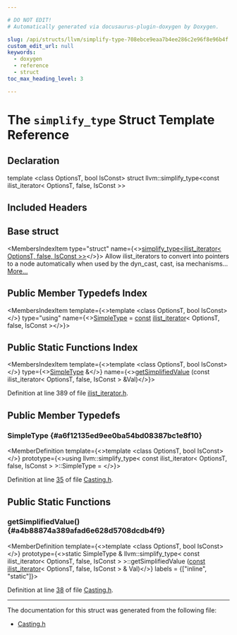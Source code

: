 ```yaml
---

# DO NOT EDIT!
# Automatically generated via docusaurus-plugin-doxygen by Doxygen.

slug: /api/structs/llvm/simplify-type-708ebce9eaa7b4ee286c2e96f8e96b4f
custom_edit_url: null
keywords:
  - doxygen
  - reference
  - struct
toc_max_heading_level: 3

---
```





# The `simplify_type` Struct Template Reference

<DoxygenPage pluginConfig={pluginConfig}>



## Declaration

<CodeBlock>template &lt;class OptionsT, bool IsConst&gt;
struct llvm::simplify_type&lt;const ilist&#95;iterator&lt; OptionsT, false, IsConst &gt;&gt;</CodeBlock>

## Included Headers

<IncludesList>
<IncludesListItem
  filePath="llvm/ADT/ilist_iterator.h"
  permalink="/docs/api/files/include/include/llvm/include/llvm/adt/ilist-iterator-h"
  isLocal="true" />
</IncludesList>

## Base struct

<MembersIndex>

<MembersIndexItem
  type="struct"
  name={<><a href="/docs/api/structs/llvm/simplify-type-1344af883dea50bdabb6ad1b3b890ba6">simplify&#95;type&lt;ilist&#95;iterator&lt; OptionsT, false, IsConst &gt;&gt;</a></>}>
Allow ilist&#95;iterators to convert into pointers to a node automatically when used by the dyn&#95;cast, cast, isa mechanisms... <a href="/docs/api/structs/llvm/simplify-type-1344af883dea50bdabb6ad1b3b890ba6/#details">More...</a>
</MembersIndexItem>

</MembersIndex>

## Public Member Typedefs Index

<MembersIndex>

<MembersIndexItem
  template={<>template &lt;class OptionsT, bool IsConst&gt;</>}
  type="using"
  name={<><a href="/docs/api/structs/llvm/simplify-type/#a6f12135ed9ee0ba54bd08387bc1e8f10">SimpleType</a> = <a href="/docs/api/files/lib/lib/target/lib/target/aarch64/aarch64promoteconstant-cpp/#a90f8350fecae261c25be85d38b451bff">const</a> <a href="/docs/api/classes/llvm/ilist-iterator">ilist&#95;iterator</a>&lt; OptionsT, false, IsConst &gt;</>}>
</MembersIndexItem>

</MembersIndex>

## Public Static Functions Index

<MembersIndex>

<MembersIndexItem
  template={<>template &lt;class OptionsT, bool IsConst&gt;</>}
  type={<><a href="/docs/api/structs/llvm/simplify-type/#a6f12135ed9ee0ba54bd08387bc1e8f10">SimpleType</a> &amp;</>}
  name={<><a href="/docs/api/structs/llvm/simplify-type/#a4b88874a389afad6e628d5708dcdb4f9">getSimplifiedValue</a> (const ilist&#95;iterator&lt; OptionsT, false, IsConst &gt; &amp;Val)</>}>
</MembersIndexItem>

</MembersIndex>


Definition at line 389 of file <a href="/docs/api/files/include/include/llvm/include/llvm/adt/ilist-iterator-h">ilist&#95;iterator.h</a>.

<SectionDefinition>

## Public Member Typedefs

### SimpleType {#a6f12135ed9ee0ba54bd08387bc1e8f10}

<MemberDefinition
  template={<>template &lt;class OptionsT, bool IsConst&gt;</>}
  prototype={<>using llvm::simplify&#95;type&lt; const ilist&#95;iterator&lt; OptionsT, false, IsConst &gt; &gt;::SimpleType = </>}>

Definition at line <a href="/docs/api/files/include/include/llvm/include/llvm/support/casting-h/#l00035">35</a> of file <a href="/docs/api/files/include/include/llvm/include/llvm/support/casting-h">Casting.h</a>.
</MemberDefinition>

</SectionDefinition>

<SectionDefinition>

## Public Static Functions

### getSimplifiedValue() {#a4b88874a389afad6e628d5708dcdb4f9}

<MemberDefinition
  template={<>template &lt;class OptionsT, bool IsConst&gt;</>}
  prototype={<>static SimpleType &amp; llvm::simplify&#95;type&lt; const ilist&#95;iterator&lt; OptionsT, false, IsConst &gt; &gt;::getSimplifiedValue (<a href="/docs/api/files/lib/lib/target/lib/target/aarch64/aarch64promoteconstant-cpp/#a90f8350fecae261c25be85d38b451bff">const</a> <a href="/docs/api/classes/llvm/ilist-iterator">ilist&#95;iterator</a>&lt; OptionsT, false, IsConst &gt; &amp; Val)</>}
  labels = {["inline", "static"]}>

Definition at line <a href="/docs/api/files/include/include/llvm/include/llvm/support/casting-h/#l00038">38</a> of file <a href="/docs/api/files/include/include/llvm/include/llvm/support/casting-h">Casting.h</a>.
</MemberDefinition>

</SectionDefinition>

<hr/>

The documentation for this struct was generated from the following file:

<ul>
<li><a href="/docs/api/files/include/include/llvm/include/llvm/support/casting-h">Casting.h</a></li>
</ul>

</DoxygenPage>
